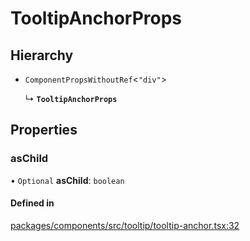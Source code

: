 # TooltipAnchorProps

## Hierarchy

- `ComponentPropsWithoutRef`\<`"div"`\>

  ↳ **`TooltipAnchorProps`**

## Properties

### asChild

• `Optional` **asChild**: `boolean`

#### Defined in

[packages/components/src/tooltip/tooltip-anchor.tsx:32](https://github.com/vtex/shoreline/blob/74b3e0b4f/packages/components/src/tooltip/tooltip-anchor.tsx#L32)
